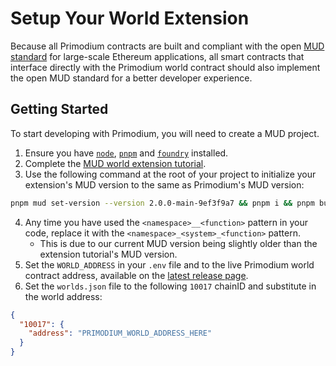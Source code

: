 # Setup Your World Extension

Because all Primodium contracts are built and compliant with the open [MUD standard](https://www.mud.dev) for large-scale Ethereum applications, all smart contracts that interface directly with the Primodium world contract should also implement the open MUD standard for a better developer experience.

## Getting Started

To start developing with Primodium, you will need to create a MUD project.

1. Ensure you have [`node`](https://nodejs.org/en/download/package-manager#macos), [`pnpm`](https://pnpm.io/installation) and [`foundry`](https://getfoundry.sh/) installed.
1. Complete the [MUD world extension tutorial](https://mud.dev/guides/extending-a-world).
1. Use the following command at the root of your project to initialize your extension's
   MUD version to the same as Primodium's MUD version:

```bash copy
pnpm mud set-version --version 2.0.0-main-9ef3f9a7 && pnpm i && pnpm build
```

4. Any time you have used the `<namespace>__<function>` pattern in your code, replace it with the
   `<namespace>_<system>_<function>` pattern.
   - This is due to our current MUD version being slightly older than the extension tutorial's MUD version.
5. Set the `WORLD_ADDRESS` in your `.env` file and to the live Primodium world contract address, available on the [latest release page](../latest.mdx).
6. Set the `worlds.json` file to the following `10017` chainID and substitute in the world address:

```json copy
{
  "10017": {
    "address": "PRIMODIUM_WORLD_ADDRESS_HERE"
  }
}
```
